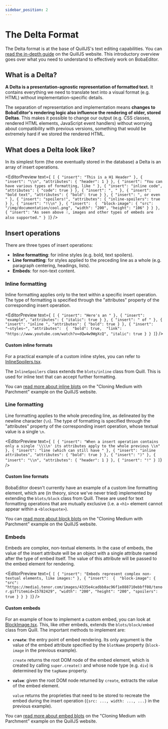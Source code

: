```yaml
---
sidebar_position: 2
---
```



# The Delta Format

The Delta format is at the base of QuillJS's text editing capabilities. You can [read the in-depth guide](https://quilljs.com/docs/delta/) on the QuillJS website. This introductory overview goes over what you need to understand to effectively work on BobaEditor.

## What is a Delta?

**A Delta is a presentation-agnostic representation of formatted text.** It contains everything we need to translate text into a visual format (e.g. HTML) without implementation-specific details.

The separation of representation and implementation means **changes to BobaEditor's rendering logic also influence the rendering of older, stored Deltas**. This makes it possible to change our output (e.g. CSS classes, rendered HTML elements, JavaScript event handlers) without worrying about compatibility with previous versions, something that would be extremely hard if we stored the rendered HTML.

## What does a Delta look like?

In its simplest form (the one eventually stored in the database) a Delta is an array of insert operations.

<EditorPreview
  text={`
[
    { "insert": "This is a H1 Header" },
    { "insert": "\\n", "attributes": { "header": 1 } },
    { "insert": "You can have various types of formatting, like " },
    { "insert": "inline code", "attributes": { "code": true } },
    { "insert": ", " },
    { "insert": "bold text", "attributes": { "bold": true } },
    { "insert": ", or even " },
    { "insert": "spoilers!", "attributes": { "inline-spoilers": true } },
    { "insert": "!\\n" },
    { "insert": 
      { 
        "block-image": {
          "src": "/img/documentation/cool.png",
          "width": "200",
          "height": "106"
        }
      }
    },
    { "insert": "As seen above ☝️, images and other types of embeds are also supported." }
]`}
/>

## Insert operations

There are three types of insert operations:

- **Inline formatting**: for inline styles (e.g. bold, text spoilers).
- **Line formatting**: for styles applied to the preceding line as a whole (e.g. paragraph centering, headings, lists).
- **Embeds**: for non-text content.

### Inline formatting

Inline formatting applies only to the text within a specific insert operation. The type of formatting is specified through the "attributes" property of the corresponding insert operation.

<EditorPreview
  text={`
[
    { "insert": "Here's an " },
    { "insert": "example", "attributes": { "italic": true } },
    { "insert": " of " },
    { "insert": "inline ", "attributes": { "bold": true } },
    { "insert": "~styles~", "attributes": 
        { 
          "bold": true, 
          "link": "https://www.youtube.com/watch?v=dQw4w9WgXcQ",
          "italic": true
        }
    }
]`}
/>

#### Custom inline formats

For a practical example of a custom inline styles, you can refer to [InlineSpoilers.tsx](https://github.com/BobaBoard/boba-editor/blob/master/src/custom-nodes/InlineSpoilers.ts).

The `InlineSpoilers` class extends the `blots/inline` class from Quill. This is used for inline text that can accept further formatting.

You can [read more about inline blots](https://quilljs.com/guides/cloning-medium-with-parchment/#basic-formatting) on the "Cloning Medium with Parchment" example on the QuillJS website.

### Line formatting

Line formatting applies to the whole preceding line, as delineated by the newline character (`\n`). The type of formatting is specified through the "attributes" property of the corresponding insert operation, whose textual value is a single `\n`.

<EditorPreview
  text={`
[
    { "insert": "When a insert operation contains only a single '\\\\n' its attributes apply to the whole previous \\n" },
    { "insert": "line (which can still have " },
    { "insert": "inline attributes", "attributes": { "bold": true } },
    { "insert": ")" },
    { "insert": "\\n", "attributes": { "header": 1 } },
    { "insert": "!" }
]`}
/>

#### Custom line formats

BobaEditor doesn't currently have an example of a custom line formatting element, which are (in theory, since we've never tried) implemented by extending the `blots/block` class from Quill. These are used for text formatting operations that are mutually exclusive (i.e. a `<h1>` element cannot appear within a `<blockquote>`).

You can [read more about block blots](https://quilljs.com/guides/cloning-medium-with-parchment/#blockquote-and-headers) on the "Cloning Medium with Parchment" example on the QuillJS website.

### Embeds

Embeds are complex, non-textual elements. In the case of embeds, the value of the insert attribute will be an object with a single attribute named after the type of embed itself. The value of this attribute will be passed to the embed element for rendering.

<EditorPreview
  text={`
[
    { "insert": "Embeds represent complex non-textual elements, like images:" },
    { "insert": 
      { 
        "block-image": {
          "src": "https://media1.tenor.com/images/4335e4cadbb8ac96f1e888710ebbff08/tenor.gif?itemid=15782429",
          "width": "200",
          "height": "200",
          "spoilers": true
        }
      }
    }
]`}
/>

#### Custom embeds

For an example of how to implement a custom embed, you can look at [BlockImage.tsx](https://github.com/BobaBoard/boba-editor/blob/master/src/custom-nodes/BlockImage.ts). This, like other embeds, extends the `blots/block/embed` class from Quill. The important methods to implement are:

- **`create`**: the entry point of embed rendering. Its only argument is the value of the embed attribute specified by the `blotName` property (`block-image` in the previous example).

  `create` returns the root DOM node of the embed element, which is created by calling `super.create()` and whose node type (e.g. `div`) is determined by the `tagName` property.

- **`value`**: given the root DOM node returned by `create`, extracts the value of the embed element.

  `value` returns the proprieties that need to be stored to recreate the embed during the insert operation (`{src: ..., width: ..., ...}` in the previous example).

You can [read more about embed blots](https://quilljs.com/guides/cloning-medium-with-parchment/#images) on the "Cloning Medium with Parchment" example on the QuillJS website.
